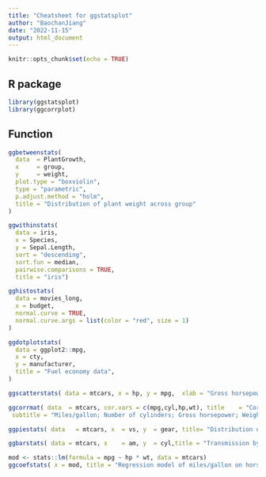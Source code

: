 ---
title: "Cheatsheet for ggstatsplot"
author: "BaochanJiang"
date: "2022-11-15"
output: html_document
---

```{r setup, include=FALSE}
knitr::opts_chunk$set(echo = TRUE)
```

## R package

```{r}
library(ggstatsplot)
library(ggcorrplot)
```

## Function

```{r}
ggbetweenstats(
  data  = PlantGrowth,
  x     = group,
  y     = weight,
  plot.type = "boxviolin",
  type = "parametric",
  p.adjust.method = "holm",
  title = "Distribution of plant weight across group"
)
```

```{r}
ggwithinstats(
  data = iris,
  x = Species,
  y = Sepal.Length,
  sort = "descending", 
  sort.fun = median, 
  pairwise.comparisons = TRUE,
  title = "iris")
```

```{r}
gghistostats(
  data = movies_long,
  x = budget,
  normal.curve = TRUE,
  normal.curve.args = list(color = "red", size = 1)
)
```
```{r}
ggdotplotstats(
  data = ggplot2::mpg,
  x = cty,
  y = manufacturer,
  title = "Fuel economy data",
)
```
```{r}
ggscatterstats( data = mtcars, x = hp, y = mpg,  xlab = "Gross horsepower", ylab = "Miles/(US) gallon", title = "Relationship between Gross horsepower and Miles/Gallon", marginal =FALSE)
```
```{r}
ggcorrmat( data  = mtcars, cor.vars = c(mpg,cyl,hp,wt), title    = "Correlalogram for mtcars dataset", 
 subtitle = "Miles/gallon; Number of cylinders; Gross horsepower; Weight (1000 lbs)")
```
```{r}
ggpiestats( data   = mtcars, x  = vs, y  = gear, title= "Distribution of Engine in different gears", legend.title = "Engine")
```

```{r}
ggbarstats( data = mtcars, x    = am, y  = cyl,title = "Transmission by Number of Cylinders", xlab = "Number of Cylinders", legend.title = "Transmission", palette = "Set2")
```

```{r}
mod <- stats::lm(formula = mpg ~ hp * wt, data = mtcars)
ggcoefstats( x = mod, title = "Regression model of miles/gallon on horsepower * weight" )
```


